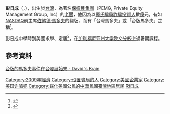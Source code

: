 '''彭日成'''（'''{{lang|en|Danny Pang}}'''，{{bd|1966年|12月15日|2009年|9月12日|Peng彭日成}}），出生於[[台灣|台灣]]，為著名[[保盛豐集團|保盛豐集團]]（PEMG, Private Equity Management Group, Inc）的[[老闆|老闆]]，他因為以[[龐氏騙局|龐氏騙局]][[詐騙|詐騙]][[投資人|投資人]]數[[億|億]]元，有如[[NASDAQ|NASDAQ]]前主席[[伯納德·馬多夫|伯納德·馬多夫]]的翻版，而有「台灣馬多夫」或「台版馬多夫」之稱<ref>{{cite news|url=http://udn.com/NEWS/FINANCE/BREAKINGNEWS6/5132642.shtml|title=台灣馬多夫 彭日成在美死亡|publisher=聯合晚報|date=2009-12-13|accessdate=2009-12-13|archive-date=2009-09-24|archive-url=https://web.archive.org/web/20090924080039/http://udn.com/NEWS/FINANCE/BREAKINGNEWS6/5132642.shtml|dead-url=no}}</ref>。

彭日成中學時到美國求學、定居<ref>{{cite news|url=http://www.nownews.com/2009/09/13/334-2505538.htm|title=疑心臟病發　「台版馬多夫」彭日成猝逝|publisher=nownews|date=2009-12-13|accessdate=2009-12-13|archive-date=2013-01-03|archive-url=https://web.archive.org/web/20130103005532/http://www.nownews.com/2009/09/13/334-2505538.htm|dead-url=no}}</ref>，在[[加利福尼亚州大学欧文分校|加利福尼亚州大学欧文分校]]上過暑期課程。

== 參考資料 ==
{{reflist}}
[https://archive.is/20130427181308/bigdavidchang.posterous.com/2048923 台版的馬多夫事件在台發展始末 - David's Brain]

{{台灣人物小作品}}
[[Category:2009年經濟|Category:2009年經濟]]
[[Category:设置骗局的人|Category:设置骗局的人]]
[[Category:美國企業家|Category:美國企業家]]
[[Category:美国诈骗犯|Category:美国诈骗犯]]
[[Category:歸化美國公民的中華民國臺灣地區居民|Category:歸化美國公民的中華民國臺灣地區居民]]
[[Category:彭姓|Ri日成]]